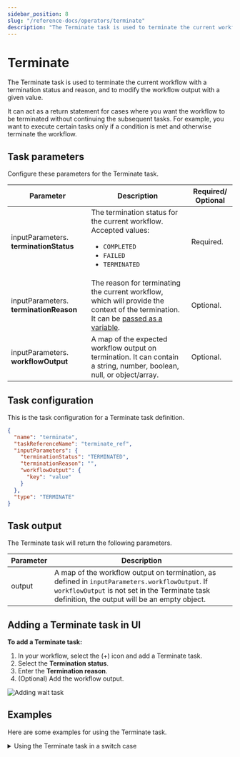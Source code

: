 ```yaml
---
sidebar_position: 8
slug: "/reference-docs/operators/terminate"
description: "The Terminate task is used to terminate the current workflow."
---
```



# Terminate

The Terminate task is used to terminate the current workflow with a termination status and reason, and to modify the workflow output with a given value.

It can act as a return statement for cases where you want the workflow to be terminated without continuing the subsequent tasks. For example, you want to execute certain tasks only if a condition is met and otherwise terminate the workflow.

## Task parameters

Configure these parameters for the Terminate task.

| Parameter                              | Description                                                                                                                                                                                                          | Required/ Optional |
| -------------------------------------- | -------------------------------------------------------------------------------------------------------------------------------------------------------------------------------------------------------------------- | ------------------ |
| inputParameters. **terminationStatus** | The termination status for the current workflow. Accepted values:<ul><li>`COMPLETED`</li><li> `FAILED`</li><li> `TERMINATED`</li></ul>                                                                               | Required.          |
| inputParameters. **terminationReason** | The reason for terminating the current workflow, which will provide the context of the termination. It can be [passed as a variable](https://orkes.io/content/developer-guides/passing-inputs-to-task-in-conductor). | Optional.          |
| inputParameters. **workflowOutput**    | A map of the expected workflow output on termination. It can contain a string, number, boolean, null, or object/array.                                                                                               | Optional.          |

## Task configuration

This is the task configuration for a Terminate task definition.

```json
{
  "name": "terminate",
  "taskReferenceName": "terminate_ref",
  "inputParameters": {
    "terminationStatus": "TERMINATED",
    "terminationReason": "",
    "workflowOutput": {
      "key": "value"
    }
  },
  "type": "TERMINATE"
}
```

## Task output

The Terminate task will return the following parameters.

| Parameter | Description                                                                                                                                                                                       |
| --------- | ------------------------------------------------------------------------------------------------------------------------------------------------------------------------------------------------- |
| output    | A map of the workflow output on termination, as defined in `inputParameters.workflowOutput`. If `workflowOutput` is not set in the Terminate task definition, the output will be an empty object. |

## Adding a Terminate task in UI

**To add a Terminate task:**

1. In your workflow, select the (+) icon and add a Terminate task.
2. Select the **Termination status**.
3. Enter the **Termination reason**.
4. (Optional) Add the workflow output.

<p><img src="/content/img/ui-guide-terminate-task.png" alt="Adding wait task" /></p>

## Examples

Here are some examples for using the Terminate task.

<details>
<summary>Using the Terminate task in a switch case</summary>
<p>
In a shipping workflow, a decision is made to ship with a specific shipping provider based on provided input while running the workflow. If the provided input does not match with the available shipping providers, then the workflow will fail and terminate. If the input provided matches, then it continues. Here is a snippet that shows the default switch case terminating the workflow:

```json
{
  "name": "switch_task",
  "taskReferenceName": "switch_task",
  "type": "SWITCH",
  "defaultCase": [
    {
      "name": "terminate",
      "taskReferenceName": "terminate",
      "type": "TERMINATE",
      "inputParameters": {
        "terminationStatus": "FAILED",
        "terminationReason": "{workflow.input.termination-reason}"
      }
    }
  ]
}
```

The full workflow with the Terminate task looks like this:

<p align="center"><img src="/content/img/terminate-example.png" alt="Terminate Example" width="90%" height="auto"></img></p>

</p>
</details>

